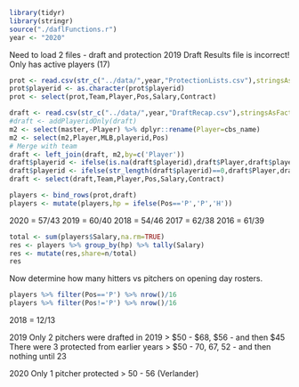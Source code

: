 
```{r}
library(tidyr)
library(stringr)
source("./daflFunctions.r")
year <- "2020"
```
Need to load 2 files - draft and protection
2019 Draft Results file is incorrect!  Only has active players (17)
```{r}
prot <- read.csv(str_c("../data/",year,"ProtectionLists.csv"),stringsAsFactors=FALSE)
prot$playerid <- as.character(prot$playerid)
prot <- select(prot,Team,Player,Pos,Salary,Contract)

draft <- read.csv(str_c("../data/",year,"DraftRecap.csv"),stringsAsFactors=FALSE)
#draft <- addPlayeridOnly(draft)
m2 <- select(master,-Player) %>% dplyr::rename(Player=cbs_name)
m2 <- select(m2,Player,MLB,playerid,Pos)
# Merge with team
draft <- left_join(draft, m2,by=c('Player'))
draft$playerid <- ifelse(is.na(draft$playerid),draft$Player,draft$playerid)
draft$playerid <- ifelse(str_length(draft$playerid)==0,draft$Player,draft$playerid)
draft <- select(draft,Team,Player,Pos,Salary,Contract)

players <- bind_rows(prot,draft)
players <- mutate(players,hp = ifelse(Pos=='P','P','H'))
```


2020 = 57/43
2019 = 60/40
2018 = 54/46
2017 = 62/38
2016 = 61/39

```{r}
total <- sum(players$Salary,na.rm=TRUE)
res <- players %>% group_by(hp) %>% tally(Salary)
res <- mutate(res,share=n/total)
res
```
Now determine how many hitters vs pitchers on opening day rosters.
```{r}
players %>% filter(Pos=='P') %>% nrow()/16
players %>% filter(Pos!='P') %>% nrow()/16
```
2018 = 12/13


2019
Only 2 pitchers were drafted in 2019 > $50 - $68, $56 - and then $45
There were 3 protected from earlier years > $50 - 70, 67, 52 - and then nothing until 23

2020
Only 1 pitcher protected > 50 - 56 (Verlander)

